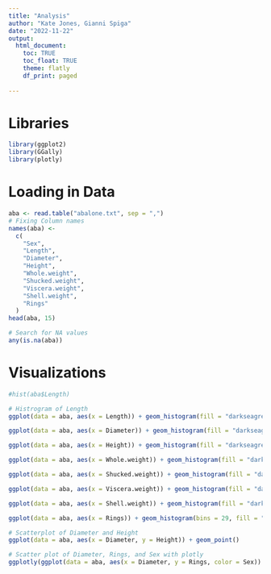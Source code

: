 ```yaml
---
title: "Analysis"
author: "Kate Jones, Gianni Spiga"
date: "2022-11-22"
output: 
  html_document:
    toc: TRUE
    toc_float: TRUE 
    theme: flatly
    df_print: paged
    
---
```



# Libraries
```r
library(ggplot2)
library(GGally)
library(plotly)
```

# Loading in Data
```r
aba <- read.table("abalone.txt", sep = ",")
# Fixing Column names 
names(aba) <-
  c(
    "Sex",
    "Length",
    "Diameter",
    "Height",
    "Whole.weight",
    "Shucked.weight",
    "Viscera.weight",
    "Shell.weight",
    "Rings"
  )
head(aba, 15)

# Search for NA values
any(is.na(aba))
```

# Visualizations
```r
#hist(aba$Length)

# Histrogram of Length
ggplot(data = aba, aes(x = Length)) + geom_histogram(fill = "darkseagreen1")

ggplot(data = aba, aes(x = Diameter)) + geom_histogram(fill = "darkseagreen2")

ggplot(data = aba, aes(x = Height)) + geom_histogram(fill = "darkseagreen3")

ggplot(data = aba, aes(x = Whole.weight)) + geom_histogram(fill = "darkseagreen4")

ggplot(data = aba, aes(x = Shucked.weight)) + geom_histogram(fill = "darkseagreen")

ggplot(data = aba, aes(x = Viscera.weight)) + geom_histogram(fill = "darkseagreen1")

ggplot(data = aba, aes(x = Shell.weight)) + geom_histogram(fill = "darkseagreen2")

ggplot(data = aba, aes(x = Rings)) + geom_histogram(bins = 29, fill = "darkseagreen3")

# Scatterplot of Diameter and Height
ggplot(data = aba, aes(x = Diameter, y = Height)) + geom_point()

# Scatter plot of Diameter, Rings, and Sex with plotly
ggplotly(ggplot(data = aba, aes(x = Diameter, y = Rings, color = Sex)) + geom_point())
```